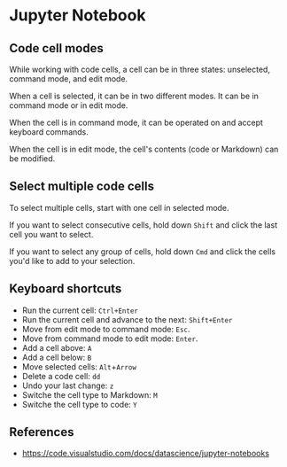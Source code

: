 # Jupyter Notebook

## Code cell modes

While working with code cells, a cell can be in three states: unselected, command mode, and edit mode.

When a cell is selected, it can be in two different modes. It can be in command mode or in edit mode.

When the cell is in command mode, it can be operated on and accept keyboard commands.

When the cell is in edit mode, the cell's contents (code or Markdown) can be modified.


## Select multiple code cells

To select multiple cells, start with one cell in selected mode.

If you want to select consecutive cells, hold down `Shift` and click the last cell you want to select. 

If you want to select any group of cells, hold down `Cmd` and click the cells you'd like to add to your selection.


## Keyboard shortcuts

- Run the current cell: `Ctrl+Enter`
- Run the current cell and advance to the next: `Shift+Enter`
- Move from edit mode to command mode: `Esc`.
- Move from command mode to edit mode: `Enter`.
- Add a cell above: `A`
- Add a cell below: `B`
- Move selected cells: `Alt`+`Arrow`
- Delete a code cell: `dd`
- Undo your last change: `z`
- Switche the cell type to Markdown: `M`
- Switche the cell type to code: `Y`


## References

- https://code.visualstudio.com/docs/datascience/jupyter-notebooks
